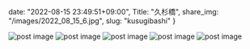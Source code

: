 date: "2022-08-15 23:49:51+09:00",
Title: "久杉橋",
share_img: "/images/2022_08_15_6.jpg",
slug: "kusugibashi"
}

<img src="/images/2022_08_15_1.jpg" alt="post image" />
<img src="/images/2022_08_15_2.jpg" alt="post image" />
<img src="/images/2022_08_15_3.jpg" alt="post image" />
<img src="/images/2022_08_15_5.jpg" alt="post image" />
<img src="/images/2022_08_15_6.jpg" alt="post image" />